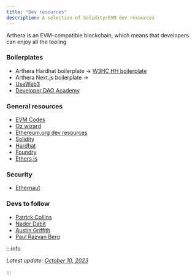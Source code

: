 ```yaml
---
title: "Dev resources"
description: A selection of Solidity/EVM dev resources
---
```


Arthera is an EVM-compatible blockchain, which means that developers can enjoy all the tooling

### Boilerplates

- Arthera Hardhat boilerplate → [W3HC HH boilerplate](https://github.com/w3hc/w3hc-hardhat-template)
- Arthera Next.js boilerplate →
- [UseWeb3](https://www.useweb3.xyz/)
- [Developer DAO Academy](https://academy.developerdao.com/)

### General resources

- [EVM Codes](https://www.evm.codes)
- [Oz wizard](https://wizard.openzeppelin.com/)
- [Ethereum.org dev resources](https://ethereum.org/en/developers/)
- [Solidity](https://docs.soliditylang.org/en/latest/)
- [Hardhat](https://hardhat.org/)
- [Foundry](https://book.getfoundry.sh/)
- [Ethers.js](https://docs.ethers.org/v6/)

### Security

- [Ethernaut](https://ethernaut.openzeppelin.com/)

### Devs to follow

- [Patrick Collins](https://twitter.com/PatrickAlphaC)
- [Nader Dabit](https://twitter.com/dabit3)
- [Austin Griffith](https://twitter.com/austingriffith)
- [Paul Razvan Berg](https://twitter.com/PaulRBerg)

:::info

_Latest update: [October 10, 2023](https://github.com/artheranet/arthera-docs)_

:::
